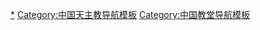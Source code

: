 {{Navbox
|name = 中国天主教朝圣地
|title = [[中華地區]][[天主教]][[朝圣]]地
|titlestyle = background:#BFD7FF;
|bodyclass = hlist

|group1 = [[中国天主教|国家级]]
|list1 =
* [[佘山进教之佑圣母大殿|佘山圣母进教之佑圣殿]]（[[天主教上海教区|上海教区]]）
* [[东闾中华圣母堂|东闾中华之-{后}-圣母堂]]（[[天主教保定教区|保定教区]]）
*[[玫瑰圣母圣殿主教座堂]]
**[[万金圣母圣殿]]（[[天主教高雄教区|高雄教区]])
|group2 = [[中国天主教教区列表|教区]]级
|list2 = {{Navbox |child

|group1 = [[华东地区]]
|list1 =
* [[唐墓桥露德圣母堂]]（[[天主教上海教区|上海教区]]）
* [[傅家玫瑰圣母堂]]（[[天主教上海教区|上海教区]]）
* [[尖山圣母堂|尖山圣母朝圣地]]（[[天主教济南教区|济南教区]]）
* [[长乐玫瑰山庄]]（[[天主教福州教区|福州教区]]）
* [[青阳露德圣母堂|无锡青阳露德圣母堂]]（[[天主教南京教区|南京教区]]）
* [[椒江圣母山]]（[[天主教台州教区|台州教区]]）
* [[狼山圣母堂|狼山露德圣母堂]]（[[天主教海门教区|海门教区]]）

|group2 = [[华北地区]]
|list2 =
* [[乌海公乌素天主堂]]（[[天主教巴彥淖尔盟教区|巴盟教区]]）
* [[河间路德庄]]（[[天主教献县教区|献县教区]]）
* [[韩罗堰圣母山]]（[[天主教洪洞教区|洪洞教区]]）
* [[七苦山圣母堂|七苦山圣母朝圣地]]（[[天主教太原教区|太原教区]]）
* [[阪泉山天神之后博俊古辣圣殿|阪泉山圣母朝圣地]]（[[天主教太原教区|太原教区]]）
* [[磨子山圣母朝圣地]]（[[天主教集宁教区|集宁教区]]）
* [[赵家岭圣母堂]]（[[天主教潞安教区|潞安教区]]）

|group3 = [[中国中南地区|中南地区]]
|list3 =
* [[沉垭十字山]]（[[天主教襄阳教区|襄阳教区]]）
* [[田家井圣母山]]（[[天主教卫辉教区|卫辉教区]]）

|group4 = [[中国东北地区|东北地区]]
|list4 =
* [[吉林露德圣母山]]（[[天主教吉林教区|吉林教区]]）
* [[铁岭圣母山]]（[[天主教辽宁教区|辽宁教区]]）

|group5 = [[中国西南地区|西南地区]]
|list5 =
* [[西山圣母堂]]（[[天主教顺庆教区|南充教区]]）
* [[南岸慈母堂]]（[[天主教重庆教区|重庆教区]]）
* [[徉何圣母山]]（[[天主教安龙教区|安龙教区]]）
* [[贵阳吾乐之缘圣母堂]]（[[天主教贵阳教区|贵阳教区]]）

|group6 = [[中国西北地区|西北地区]]
|list6 =
* [[户县圣母山]]（[[天主教周至教区|周至教区]]）
* [[眉县十字山]]（[[天主教周至教区|周至教区]]）
* [[风过山十字圣地]]（[[天主教凤翔教区|凤翔教区]]）
* [[渭滨玫瑰圣山]]（[[天主教凤翔教区|凤翔教区]]）

|group7 = [[台湾地区]]
|list7 =
* [[五峰旗圣母朝圣地]]（[[天主教台北总教区|台北教区]]）
* [[万华圣女小德兰朝圣地]]（[[天主教台北总教区|台北教区]]）
* [[淡水法蒂玛圣母朝圣地]]（[[天主教台北总教区|台北教区]]）
* [[乌来法蒂玛圣母朝圣地]]（[[天主教台北总教区|台北教区]]）
* [[板桥中华殉道圣人朝圣地]]（[[天主教台北总教区|台北教区]]）
* [[土城圣安多尼朝圣地]]（[[天主教台北总教区|台北教区]]）
* [[四脚亭露德圣母朝圣地]]（[[天主教台北总教区|台北教区]]）
* [[宝山圣女小德兰朝圣地]]（[[天主教新竹教区|新竹教区]]）
* [[洛雷托圣母之家朝圣地]]（[[天主教新竹教区|新竹教区]]）
* [[梅山中華聖母天主堂|梅山中华圣母朝圣地]]（[[天主教嘉义教区|嘉义教区]]）
}}

}}<noinclude>

[[Category:中国天主教朝圣地|*]]
[[Category:中国天主教导航模板]]
[[Category:中国教堂导航模板]]
</noinclude>